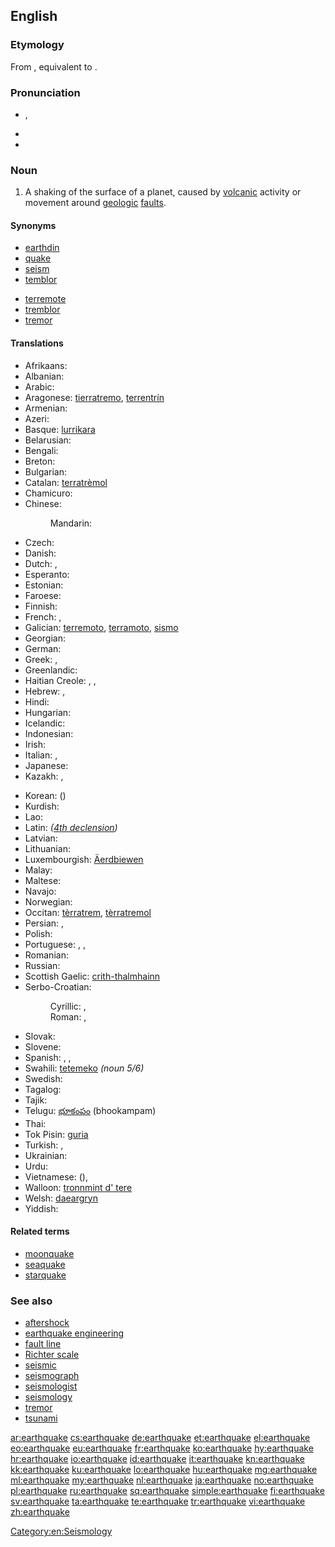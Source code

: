 ==English==
{{wikipedia}}

===Etymology===
From {{etyl|enm}} {{term|ertheqwake|lang=enm}}, equivalent to {{compound|earth|quake}}.

===Pronunciation===
* {{IPA|/ˈɜː(r)θˌkweɪk/}}, {{X-SAMPA|/"3:(r)T%kweIk/}}
* {{audio|En-us-earthquake.ogg|Audio (USA)}}
* {{rhymes|eɪk}}

===Noun===
{{en-noun}}

# A shaking of the surface of a planet, caused by [[volcanic]] activity or movement around [[geologic]] [[fault]]s.

====Synonyms====
{{top2}}
* [[earthdin]]
* [[quake]]
* [[seism]]
* [[temblor]]
{{mid2}}
* [[terremote]]
* [[tremblor]]
* [[tremor]]
{{bottom}}

====Translations====
{{trans-top|shaking of the surface of a planet}}
* Afrikaans: {{t|af|ardbewing}}
* Albanian: {{t-|sq|tërmet|m|xs=Albanian}}
* Arabic: {{t-|ar|زلزال|m|tr=zilzāl}}
* Aragonese: [[tierratremo]], [[terrentrín]]
* Armenian: {{t-|hy|երկրաշարժ|tr=erkrašarž}}
* Azeri: {{t|az|zəlzələ}}
* Basque: [[lurrikara]]
* Belarusian: {{t|be|землятрус|m|tr=zemljatrús|xs=Belarusian}}
* Bengali: {{t|bn|ভূমিকম্প|tr=bhumikômpô|sc=Beng}}
* Breton: {{t+|br|kren-douar|m|xs=Breton}}
* Bulgarian: {{t+|bg|земетресение|n|tr=zemetresénie}}
* Catalan: [[terratrèmol]] {{m}}
* Chamicuro: {{tø|ccc|ijmulalaki}}
* Chinese:
*: Mandarin: {{t-|cmn|地震|tr=dìzhèn|sc=Hani}}
* Czech: {{t+|cs|zemětřesení|n}}
* Danish: {{t+|da|jordskælv|n}}
* Dutch: {{t+|nl|aardbeving|f}}, {{t+|nl|aardschok|m}}
* Esperanto: {{t-|eo|tertremo|xs=Esperanto}}
* Estonian: {{t|et|maavärin}}
* Faroese: {{t|fo|Jarðskjálvti}}
* Finnish: {{t-|fi|maanjäristys}}
* French: {{t+|fr|tremblement de terre|m}}, {{t+|fr|séisme|m}}
* Galician: [[terremoto]], [[terramoto]], [[sismo]]
* Georgian: {{t-|ka|მიწისძვრა|tr=micisjvra|sc=Geor|xs=Georgian}}
* German: {{t+|de|Erdbeben|n}}
* Greek: {{t+|el|σεισμός|m|tr=seismós}}, {{qualifier|personification}} {{t-|el|Εγκέλαδος|m|tr=Egkélados}}
* Greenlandic: {{t-|kl|nunap sajunnera|xs=Greenlandic}}
* Haitian Creole: {{tø|ht|tranbleman detè|xs=Haitian Creole}}, {{tø|ht|tranblemanntè}}, {{tø|ht|tranblemandtè}}
* Hebrew: {{t+|he|רעידת אדמה|f|tr=reidat adama}}, {{t-|he|רעש אדמה|m|tr=raash adama}}
* Hindi: {{t-|hi|भूकंप|m|tr=bhūkamp|xs=Hindi}}
* Hungarian: {{t+|hu|földrengés}}
* Icelandic: {{t+|is|jarðskjálfti|m}}
* Indonesian: {{t+|id|gempa bumi|xs=Indonesian}}
* Irish: {{t|ga|crith talún|m}}
* Italian: {{t+|it|terremoto|m}}, {{t-|it|sisma|m}}
* Japanese: {{t+|ja|地震|tr=じしん, jishin}}
* Kazakh: {{t|kk|жер сілкіну|tr=jer silkinu|sc=Cyrl}}, {{t|kk|зілзала|tr=zilzala|sc=Cyrl}}
{{trans-mid}}
* Korean: {{t+|ko|지진|tr=jijin|sc=Hang}} ({{t+|ko|地震|sc=Hani}})
* Kurdish: {{ku-Arab|[[بوومه‌له‌رزه‌]]}}
* Lao: {{t+|lo|ແຜ່ນດິນໄຫວ|sc=Laoo|xs=Lao}}
* Latin: {{t-|la|terrae motus|m}} ''([[:Appendix:Latin_fourth_declension|4th declension]])''
* Latvian: {{t|lv|zemestrīce|f}}
* Lithuanian: {{t|lt|žemės drebėjimas|m}}
* Luxembourgish: [[Äerdbiewen]]
* Malay: {{t-|ms|gempa|xs=Malay}}
* Maltese: {{t|mt|terremot|m}}
* Navajo: {{tø|nv|kéyah haʼdéísná}}
* Norwegian: {{t+|no|jordskjelv|n}}
* Occitan: [[tèrratrem]], [[tèrratremol]]
* Persian: {{t+|fa|زمین‌لرزه|tr=zamin-e larze|xs=Persian}}, {{t+|fa|زلزله|tr=zelzele|xs=Persian}}
* Polish: {{t+|pl|trzęsienie ziemi|n}}
* Portuguese: {{t+|pt|terramoto|m}}, {{t+|pt|terremoto|m}}, {{t|pt|tremor de terra|m}}
* Romanian: {{t+|ro|cutremur|n}}
* Russian: {{t+|ru|землетрясение|n|tr=zemletrjasénije}}
* Scottish Gaelic: [[crith-thalmhainn]] {{f}}
* Serbo-Croatian:
*: Cyrillic: {{t|sh|земљотрес|m|sc=Cyrl}}, {{t|sh|потрес|m|sc=Cyrl}}
*: Roman: {{t|sh|zemljotres|m}}, {{t|sh|potres|m}}
* Slovak: {{t|sk|zemetrasenie|n}}
* Slovene: {{t+|sl|potres|m}}
* Spanish: {{t+|es|terremoto|m}}, {{t+|es|temblor|m}}, {{t+|es|chaka|f}}
* Swahili: [[tetemeko]] ''(noun 5/6)''
* Swedish: {{t+|sv|jordbävning|c}}
* Tagalog: {{t|tl|lindol}}
* Tajik: {{t|tg|заминларза|tr=zaminlarza|sc=Cyrl|xs=Tajik}}
* Telugu: [[భూకంపం]] (bhookampam)
* Thai: {{t+|th|แผ่นดินไหว|tr=pàen din wăi}}
* Tok Pisin: [[guria]]
* Turkish: {{t+|tr|deprem}}, {{t+|tr|zelzele}}
* Ukrainian: {{t-|uk|землетрус|m|tr=zemletrús|xs=Ukrainian}}
* Urdu: {{t|ur|زلزلہ|tr=zalzalā|xs=Urdu}}
* Vietnamese: {{t|vi|địa chấn|xs=Vietnamese}} ({{t-|vi|地震|sc=Hani|xs=Vietnamese}}), {{t|vi|động đất|xs=Vietnamese}}
* Walloon: [[tronnmint d' tere]]
* Welsh: [[daeargryn]]
* Yiddish: {{t|yi|ערטקווייק|sc=Hebr|xs=Yiddish}}
{{trans-bottom}}

====Related terms====
* [[moonquake]]
* [[seaquake]]
* [[starquake]]

===See also===
* [[aftershock]]
* [[earthquake engineering]]
* [[fault line]]
* [[Richter scale]]
* [[seismic]]
* [[seismograph]]
* [[seismologist]]
* [[seismology]]
* [[tremor]]
* [[tsunami]]

[[Category:en:Seismology]]

[[ar:earthquake]]
[[cs:earthquake]]
[[de:earthquake]]
[[et:earthquake]]
[[el:earthquake]]
[[eo:earthquake]]
[[eu:earthquake]]
[[fr:earthquake]]
[[ko:earthquake]]
[[hy:earthquake]]
[[hr:earthquake]]
[[io:earthquake]]
[[id:earthquake]]
[[it:earthquake]]
[[kn:earthquake]]
[[kk:earthquake]]
[[ku:earthquake]]
[[lo:earthquake]]
[[hu:earthquake]]
[[mg:earthquake]]
[[ml:earthquake]]
[[my:earthquake]]
[[nl:earthquake]]
[[ja:earthquake]]
[[no:earthquake]]
[[pl:earthquake]]
[[ru:earthquake]]
[[sq:earthquake]]
[[simple:earthquake]]
[[fi:earthquake]]
[[sv:earthquake]]
[[ta:earthquake]]
[[te:earthquake]]
[[tr:earthquake]]
[[vi:earthquake]]
[[zh:earthquake]]